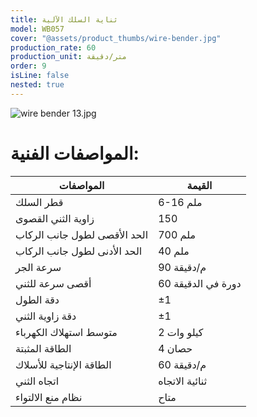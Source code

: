 ```yaml
---
title: ثناية السلك الآلية
model: WB057
cover: "@assets/product_thumbs/wire-bender.jpg"
production_rate: 60
production_unit: متر/دقيقة
order: 9
isLine: false
nested: true
---
```



<ProductTabs />

![wire bender 13.jpg](@assets/article_images/wire-bender/wire-bender-13.jpg)

# **المواصفات الفنية:**

| المواصفات                    | القيمة             |
| ---------------------------- | ------------------ |
| قطر السلك                    | 6-16 ملم           |
| زاوية الثني القصوى           | 150                |
| الحد الأقصى لطول جانب الركاب | 700 ملم            |
| الحد الأدنى لطول جانب الركاب | 40 ملم             |
| سرعة الجر                    | 90 م/دقيقة         |
| أقصى سرعة للثني              | 60 دورة في الدقيقة |
| دقة الطول                    | ±1                 |
| دقة زاوية الثني              | ±1                 |
| متوسط ​​استهلاك الكهرباء     | 2 كيلو وات         |
| الطاقة المثبتة               | 4 حصان             |
| الطاقة الإنتاجية للأسلاك     | 60 م/دقيقة         |
| اتجاه الثني                  | ثنائية الاتجاه     |
| نظام منع الالتواء            | متاح               |

